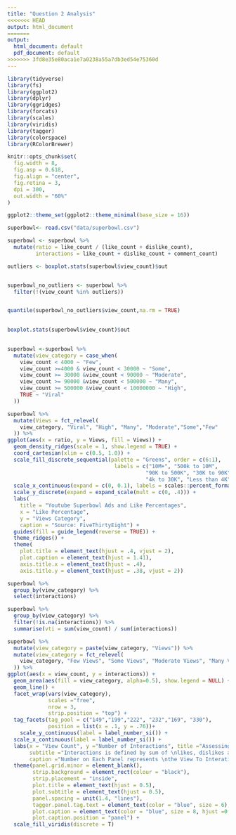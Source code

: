 ```yaml
---
title: "Question 2 Analysis"
<<<<<<< HEAD
output: html_document
=======
output:
  html_document: default
  pdf_document: default
>>>>>>> 3fd8e35e80aca1e7a0238a55a7db3ed54e75360d
---
```


```r
library(tidyverse)
library(fs)
library(ggplot2)
library(dplyr)
library(ggridges)
library(forcats)
library(scales)
library(viridis)
library(tagger)
library(colorspace)
library(RColorBrewer)
```

```r
knitr::opts_chunk$set(
  fig.width = 8,    
  fig.asp = 0.618, 
  fig.align = "center",
  fig.retina = 3,    
  dpi = 300,         
  out.width = "60%"
)

ggplot2::theme_set(ggplot2::theme_minimal(base_size = 16))
```

```r
superbowl<- read.csv("data/superbowl.csv")
```


```r
superbowl <- superbowl %>%
  mutate(ratio = like_count / (like_count + dislike_count),
         interactions = like_count + dislike_count + comment_count)
```


```r

outliers <- boxplot.stats(superbowl$view_count)$out


superbowl_no_outliers <- superbowl %>%
  filter(!(view_count %in% outliers))


quantile(superbowl_no_outliers$view_count,na.rm = TRUE)
  
```

```r
boxplot.stats(superbowl$view_count)$out
  
```


```r
superbowl <-superbowl %>%
  mutate(view_category = case_when(
    view_count < 4000 ~ "Few",
    view_count >=4000 & view_count < 30000 ~ "Some",
    view_count >= 30000 &view_count < 90000 ~ "Moderate",
    view_count >= 90000 &view_count < 500000 ~ "Many",
    view_count >= 500000 &view_count < 10000000 ~ "High",
    TRUE ~ "Viral"
  ))
```


```r
superbowl %>%
  mutate(Views = fct_relevel(
    view_category, "Viral", "High", "Many", "Moderate","Some","Few"
  )) %>%
ggplot(aes(x = ratio, y = Views, fill = Views)) +
  geom_density_ridges(scale = 1, show.legend = TRUE) +
  coord_cartesian(xlim = c(0.5, 1.0)) +
  scale_fill_discrete_sequential(palette = "Greens", order = c(6:1),
                                  labels = c("10M+", "500k to 10M", 
                                            "90K to 500K", "30K to 90K", 
                                            "4k to 30K", "Less than 4K")) +
  scale_x_continuous(expand = c(0, 0.1), labels = scales::percent_format(accuracy = 1)) +
  scale_y_discrete(expand = expand_scale(mult = c(0, .4))) +
  labs(
    title = "Youtube Superbowl Ads and Like Percentages",
    x = "Like Percentage",
    y = "Views Category",
    caption = "Source: FiveThirtyEight") +
  guides(fill = guide_legend(reverse = TRUE)) +
  theme_ridges() +
  theme(
    plot.title = element_text(hjust = .4, vjust = 2),
    plot.caption = element_text(hjust = 1.41),
    axis.title.x = element_text(hjust = .4), 
    axis.title.y = element_text(hjust = .38, vjust = 2))
```

```r
superbowl %>%
  group_by(view_category) %>%
  select(interactions)
```

```r
superbowl %>%
  group_by(view_category) %>%
  filter(!is.na(interactions)) %>%
  summarise(vti = sum(view_count) / sum(interactions))
```


```r
superbowl %>%
  mutate(view_category = paste(view_category, "Views")) %>%
  mutate(view_category = fct_relevel(
    view_category, "Few Views", "Some Views", "Moderate Views", "Many Views", "High Views", "Viral Views" 
  )) %>%
ggplot(aes(x = view_count, y = interactions)) +
  geom_area(aes(fill = view_category, alpha=0.5), show.legend = NULL) +
  geom_line() +
  facet_wrap(vars(view_category),  
             scales ="free",
             nrow = 3,
             strip.position = "top") +
  tag_facets(tag_pool = c("149","199","222", "232","169", "330"),
             position = list(x = .1, y = .76))+
	scale_y_continuous(label = label_number_si()) +
  scale_x_continuous(label = label_number_si()) +
  labs(x = "View Count", y ="Number of Interactions", title ="Assessing Superbowl Ads Interactions",
       subtitle ="Interactions is defined by sum of \nlikes, dislikes and comments on a video",
       caption ="Number on Each Panel represents \nthe View To Interations Ratio of that view category") +
  theme(panel.grid.minor = element_blank(),
        strip.background = element_rect(colour = "black"),
        strip.placement = "inside",
        plot.title = element_text(hjust = 0.5),
        plot.subtitle = element_text(hjust = 0.5),
        panel.spacing = unit(1.4, "lines"),
        tagger.panel.tag.text = element_text(color = "blue", size = 6),
        plot.caption = element_text(color = "blue", size = 8, hjust =0.5),
        plot.caption.position = "panel") +
  scale_fill_viridis(discrete = T)
```




